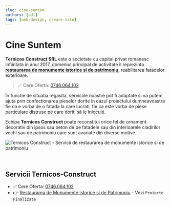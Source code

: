 ```yaml
---
slug: cine-suntem
authors: [adi]
tags: [web-design, creare-site]
---
```


# Cine Suntem

**Ternicos Construct SRL** este o societate cu capital privat romanesc infiintata in anul 2017, domeniul principal de activitate il reprezinta 
**[restaurarea de monumente istorice si de patrimoniu](https://ternicos-construct.ro/)**, reabilitarea fatadelor exterioare.

> ✅ Cere Oferta: [0746.064.102](tel:0746064102)  

<!--truncate-->

În functie de situatia regasita, serviciile noastre pot fi adaptate si va putem ajuta prin confectionarea pieselor dorite în cazul proiectului dumneavoastra fie ca e vorba de o fatada la care lucrati, 
fie ca este vorba de piese particulare distruse pe care doriti să le înlocuiti.

Echipa **Ternicos Construct** poate reconstitui orice fel de ornament decorativ din ipsos sau beton de pe fatadele sau din interioarele cladirilor vechi sau de patrimoniu care sunt avariate din diverse motive.

![Ternicos Construct - Servicii de restaurarea de monumente istorice si de patrimoniu](https://github-production-user-asset-6210df.s3.amazonaws.com/50270662/266822797-bf79a3fc-0b50-4949-8937-1560ad1772fd.png)

<br />

## Servicii Ternicos-Construct

- ✅ Cere Oferta: [0746.064.102](tel:0746064102)
- 👉 [Restaurarea de Monumente istorice si de Patrimoniu](https://ternicos-construct.ro/) - Vezi `Proiecte Finalizate`
